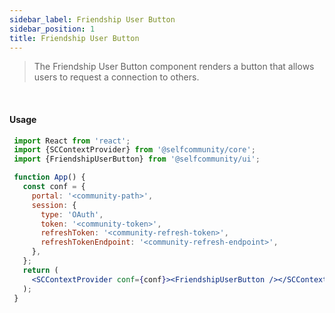 ```yaml
---
sidebar_label: Friendship User Button
sidebar_position: 1
title: Friendship User Button
---
```


> The Friendship User Button component renders a button that allows users to request a connection to others.


<br/>
<Anonymous><FriendshipUserButton/></Anonymous>

#### Usage

```jsx
 import React from 'react';
 import {SCContextProvider} from '@selfcommunity/core';
 import {FriendshipUserButton} from '@selfcommunity/ui';

 function App() {
   const conf = {
     portal: '<community-path>',
     session: {
       type: 'OAuth',
       token: '<community-token>',
       refreshToken: '<community-refresh-token>',
       refreshTokenEndpoint: '<community-refresh-endpoint>',
     },
   };
   return (
     <SCContextProvider conf={conf}><FriendshipUserButton /></SCContextProvider>
   );
 }
```